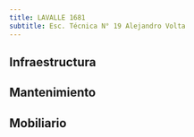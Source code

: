 ```yaml
---
title: LAVALLE 1681
subtitle: Esc. Técnica N° 19 Alejandro Volta
---
```


Infraestructura
---

Mantenimiento
---

Mobiliario
---
